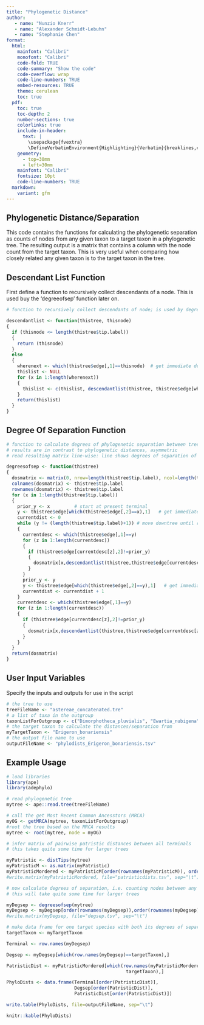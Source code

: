 ```yaml
---
title: "Phylogenetic Distance"
author: 
   - name: "Nunzio Knerr"
   - name: "Alexander Schmidt-Lebuhn"
   - name: "Stephanie Chen"
format: 
  html:
    mainfont: "Calibri"
    monofont: "Calibri"
    code-fold: TRUE
    code-summary: "Show the code"
    code-overflow: wrap
    code-line-numbers: TRUE
    embed-resources: TRUE
    theme: cerulean 
    toc: true
  pdf:
    toc: true
    toc-depth: 2
    number-sections: true
    colorlinks: true
    include-in-header: 
      text: |
        \usepackage{fvextra}
        \DefineVerbatimEnvironment{Highlighting}{Verbatim}{breaklines,commandchars=\\\{\}}
    geometry: 
      - top=30mm
      - left=30mm
    mainfont: "Calibri"
    fontsize: 10pt
    code-line-numbers: TRUE
  markdown:
    variant: gfm
---
```


## Phylogenetic Distance/Separation

This code contains the functions for calculating the phylogenetic separation as counts of nodes from any given taxon to a target taxon in a phylogenetic tree. The resulting output is a matrix that contains a column with the node count from the target taxon. This is very useful when comparing how closely related any given taxon is to the target taxon in the tree.

## Descendant List Function

First define a function to recursively collect descendants of a node. This is used buy the 'degreeofsep' function later on.

```r
# function to recursively collect descendants of node; is used by degreesofsep function

descendantlist <- function(thistree, thisnode)
{
  if (thisnode <= length(thistree$tip.label))
  {
    return (thisnode)
  }
  else
  {
    wherenext <- which(thistree$edge[,1]==thisnode)  # get immediate descendants
    thislist <- NULL
    for (x in 1:length(wherenext))
    {
      thislist <- c(thislist, descendantlist(thistree, thistree$edge[wherenext[x],2]))
    }
    return(thislist)
  }
}
```

## Degree Of Separation Function

```r
# function to calculate degrees of phylogenetic separation between tree tips
# results are in contrast to phylogenetic distances, asymmetric
# read resulting matrix line-wise: line shows degrees of separation of taxa in columns, from the target taxon

degreesofsep <- function(thistree)
{
  dosmatrix <- matrix(0, nrow=length(thistree$tip.label), ncol=length(thistree$tip.label))
  colnames(dosmatrix) <- thistree$tip.label
  rownames(dosmatrix) <- thistree$tip.label
  for (x in 1:length(thistree$tip.label))
  {
    prior_y <- x         # start at present terminal
    y <- thistree$edge[which(thistree$edge[,2]==x),1]   # get immediately ancestral node
    currentdist <- 0
    while (y != (length(thistree$tip.label)+1)) # move downtree until root node is found
    {
      currentdesc <- which(thistree$edge[,1]==y)
      for (z in 1:length(currentdesc))
      {
        if (thistree$edge[currentdesc[z],2]!=prior_y)
        {
          dosmatrix[x,descendantlist(thistree,thistree$edge[currentdesc[z],2])] <- currentdist
        }
      }
      prior_y <- y
      y <- thistree$edge[which(thistree$edge[,2]==y),1]   # get immediately ancestral node
      currentdist <- currentdist + 1
    }
    currentdesc <- which(thistree$edge[,1]==y)
    for (z in 1:length(currentdesc))
    {
      if (thistree$edge[currentdesc[z],2]!=prior_y)
      {
        dosmatrix[x,descendantlist(thistree,thistree$edge[currentdesc[z],2])] <- currentdist
      }
    }
  }
  return(dosmatrix)
}

```

## User Input Variables

Specify the inputs and outputs for use in the script

```r
# the tree to use
treeFileName <- "astereae_concatenated.tre"
# a list of taxa in the outgroup
taxonListForOutgroup <- c("Dimorphotheca_pluvialis", "Ewartia_nubigena", "Abrotanella_nivigena","Cotula_coronopifolia") 
# the target taxon to calculate the distances/separation from
myTargetTaxon <- "Erigeron_bonariensis"
# the output file name to use
outputFileName <- "phylodists_Erigeron_bonariensis.tsv"

```

## Example Usage

```r
# load libraries
library(ape)
library(adephylo)

# read phylogenetic tree
mytree <- ape::read.tree(treeFileName)

# call the get Most Recent Common Ancesstors (MRCA)
myOG <- getMRCA(mytree, taxonListForOutgroup)
#root the tree based on the MRCA results
mytree <- root(mytree, node = myOG)

# infer matrix of pairwise patristic distances between all terminals
# this takes quite some time for larger trees

myPatristic <- distTips(mytree)
myPatristicM <- as.matrix(myPatristic)
myPatristicMordered <- myPatristicM[order(rownames(myPatristicM)), order(rownames(myPatristicM))]
#write.matrix(myPatristicMordered, file="patristicdists.tsv", sep="\t")

# now calculate degrees of separation, i.e. counting nodes between any terminal and its ancestral lineage splits
# this will take quite some time for larger trees

myDegsep <- degreesofsep(mytree)
myDegsep <- myDegsep[order(rownames(myDegsep)),order(rownames(myDegsep))]
#write.matrix(myDegsep, file="degsep.tsv", sep="\t")

# make data frame for one target species with both its degrees of separation and patristic distances
targetTaxon <- myTargetTaxon

Terminal <- row.names(myDegsep)

Degsep <- myDegsep[which(row.names(myDegsep)==targetTaxon),]

PatristicDist <- myPatristicMordered[which(row.names(myPatristicMordered) ==
                                            targetTaxon),]

PhyloDists <- data.frame(Terminal[order(PatristicDist)], 
                         Degsep[order(PatristicDist)], 
                         PatristicDist[order(PatristicDist)])

write.table(PhyloDists, file=outputFileName, sep="\t")

knitr::kable(PhyloDists)
```
